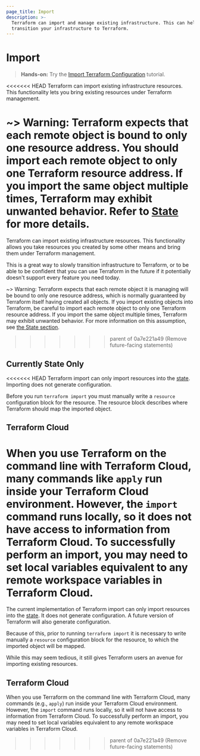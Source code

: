 ```yaml
---
page_title: Import
description: >-
  Terraform can import and manage existing infrastructure. This can help you
  transition your infrastructure to Terraform.
---
```


# Import

> **Hands-on:** Try the [Import Terraform Configuration](https://learn.hashicorp.com/tutorials/terraform/state-import?in=terraform/state&utm_source=WEBSITE&utm_medium=WEB_IO&utm_offer=ARTICLE_PAGE&utm_content=DOCS) tutorial.

<<<<<<< HEAD
Terraform can import existing infrastructure resources. This functionality lets you bring existing resources under Terraform management.

~> Warning: Terraform expects that each remote object is bound to only one resource address. You should import each remote object to only one Terraform resource address. If you import the same object multiple times, Terraform may exhibit unwanted behavior. Refer to [State](/language/state) for more details.
=======
Terraform can import existing infrastructure resources. This functionality allows you take
resources you created by some other means and bring them under Terraform
management.

This is a great way to slowly transition infrastructure to Terraform, or
to be able to be confident that you can use Terraform in the future if it
potentially doesn't support every feature you need today.

~> Warning: Terraform expects that each remote object it is managing will be
bound to only one resource address, which is normally guaranteed by Terraform
itself having created all objects. If you import existing objects into Terraform,
be careful to import each remote object to only one Terraform resource address.
If you import the same object multiple times, Terraform may exhibit unwanted
behavior. For more information on this assumption, see
[the State section](/language/state).
>>>>>>> parent of 0a7e221a49 (Remove future-facing statements)

## Currently State Only

<<<<<<< HEAD
Terraform import can only import resources into the [state](/language/state). Importing does not generate configuration.

Before you run `terraform import` you must manually write a `resource` configuration block for the resource. The resource block describes where Terraform should map the imported object.

## Terraform Cloud

When you use Terraform on the command line with Terraform Cloud, many commands like `apply` run inside your Terraform Cloud environment. However, the `import` command runs locally, so it does not have access to information from Terraform Cloud. To successfully perform an import, you may need to set local variables equivalent to any remote workspace variables in Terraform Cloud.
=======
The current implementation of Terraform import can only import resources
into the [state](/language/state). It does not generate configuration. A future
version of Terraform will also generate configuration.

Because of this, prior to running `terraform import` it is necessary to write
manually a `resource` configuration block for the resource, to which the
imported object will be mapped.

While this may seem tedious, it still gives Terraform users an avenue for
importing existing resources.

## Terraform Cloud

When you use Terraform on the command line with Terraform Cloud, many commands (e.g., `apply`) run inside your Terraform Cloud environment. However, the `import` command runs locally, so it will not have access to information from Terraform Cloud. To successfully perform an import, you may need to set local variables equivalent to any remote workspace variables in Terraform Cloud.
>>>>>>> parent of 0a7e221a49 (Remove future-facing statements)
